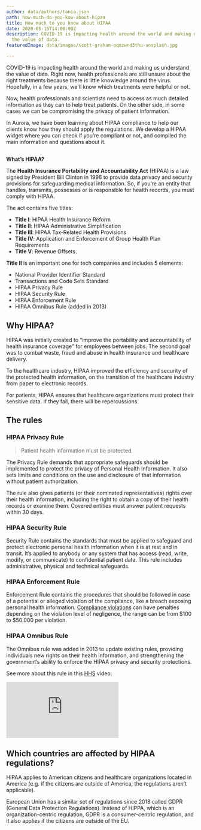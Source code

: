 ```yaml
---
author: data/authors/tania.json
path: how-much-do-you-kow-about-hipaa
title: How much to you know about HIPAA
date: 2020-05-15T14:00:00Z
description: COVID-19 is impacting health around the world and making us understand
  the value of data.
featuredImage: data/images/scott-graham-oqmzwnd3thu-unsplash.jpg

---
```

COVID-19 is impacting health around the world and making us understand the value of data. Right now, health professionals are still unsure about the right treatments because there is little knowledge around the virus. Hopefully, in a few years, we'll know which treatments were helpful or not.

Now, health professionals and scientists need to access as much detailed information as they can to help treat patients. On the other side, in some cases we can be compromising the privacy of patient information.

In Aurora, we have been learning about HIPAA compliance to help our clients know how they should apply the regulations. We develop a HIPAA widget where you can check if you’re compliant or not, and compiled the main information and questions about it.

## 

**What’s HIPAA?**

The **Health Insurance Portability and Accountability Act** (HIPAA) is a law signed by President Bill Clinton in 1996 to provide data privacy and security provisions for safeguarding medical information. So, if you’re an entity that handles, transmits, possesses or is responsible for health records, you must comply with HIPAA.

The act contains five titles:

* **Title I**: HIPAA Health Insurance Reform
* **Title II**: HIPAA Administrative Simplification
* **Title III**: HIPAA Tax-Related Health Provisions
* **Title IV**: Application and Enforcement of Group Health Plan Requirements
* **Title V**: Revenue Offsets.

**Title II** is an important one for tech companies and includes 5 elements:

* National Provider Identifier Standard
* Transactions and Code Sets Standard
* HIPAA Privacy Rule
* HIPAA Security Rule
* HIPAA Enforcement Rule
* HIPAA Omnibus Rule (added in 2013)

## Why HIPAA?

HIPAA was initially created to “improve the portability and accountability of health insurance coverage” for employees between jobs. The second goal was to combat waste, fraud and abuse in health insurance and healthcare delivery.

To the healthcare industry, HIPAA improved the efficiency and security of the protected health information, on the transition of the healthcare industry from paper to electronic records.

For patients, HIPAA ensures that healthcare organizations must protect their sensitive data. If they fail, there will be repercussions.

## 

## The rules

### HIPAA Privacy Rule

> Patient health information must be protected.

The Privacy Rule demands that appropriate safeguards should be implemented to protect the privacy of Personal Health Information. It also sets limits and conditions on the use and disclosure of that information without patient authorization.

The rule also gives patients (or their nominated representatives) rights over their health information, including the right to obtain a copy of their health records or examine them. Covered entities must answer patient requests within 30 days.

### **HIPAA Security Rule**

Security Rule contains the standards that must be applied to safeguard and protect electronic personal health information when it is at rest and in transit. It’s applied to anybody or any system that has access (read, write, modify, or communicate) to confidential patient data. This rule includes administrative, physical and technical safeguards.

### **HIPAA Enforcement Rule**

Enforcement Rule contains the procedures that should be followed in case of a potential or alleged violation of the compliance, like a breach exposing personal health information. [Compliance violations](https://www.hipaajournal.com/hipaa-violation-fines/) can have penalties depending on the violation level of negligence, the range can be from $100 to $50.000 per violation.

### **HIPAA Omnibus Rule**

The Omnibus rule was added in 2013 to update existing rules, providing individuals new rights on their health information, and strengthening the government’s ability to enforce the HIPAA privacy and security protections.

See more about this rule in this [HHS](https://www.hhs.gov/) video:

<iframe src="https://www.youtube.com/embed/mX-QL9PoePU"  id="videoplayer" frameborder="0" scrolling="no" webkitAllowFullScreen="true" mozallowfullscreen="true" allowFullScreen="true"></iframe>

## **Which countries are affected by HIPAA regulations?**

HIPAA applies to American citizens and healthcare organizations located in America (e.g. if the citizens are outside of America, the regulations aren’t applicable).

European Union has a similar set of regulations since 2018 called GDPR (General Data Protection Regulations). Instead of HIPPA, which is an organization-centric regulation, GDPR is a consumer-centric regulation, and it also applies if the citizens are outside of the EU.